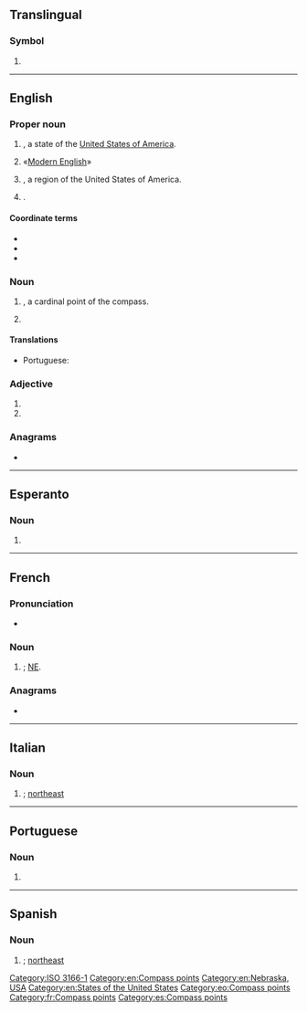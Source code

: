 {{also|Appendix:Variations of "ne"}}
==Translingual==

===Symbol===
{{head|mul|symbol}}

# {{n-g|The [[ISO]] 3166-1 two-letter (alpha-2) code for [[Niger]].}}

[[Category:ISO 3166-1]]

----

==English==

===Proper noun===
{{en-proper noun}}

# {{abbreviation of|en|Nebraska|nodot=1}}, a state of the [[United States of America]].
# {{abbreviation of|en|New English|nodot=1}} «[[Modern English]]»
# {{initialism of|en|New England|nodot=1}}, a region of the United States of America.
# {{lb|en|software}} {{init of|en|{{w|New Executable}}|nodot=1}} {{gloss|[[executable]] [[file]] [[format]] used by early [[16-bit]] versions of Microsoft Windows and [[IBM]] [[OS/2]]}}.

====Coordinate terms====
{{s|New Executable}}
* {{l|en|LE}}
* {{l|en|LX}}
* {{l|en|PE}}

===Noun===
{{en-noun|-}}

# {{initialism of|en|northeast|nodot=1}}, a cardinal point of the compass.
# {{initialism of|en|norepinephrine}}

====Translations====
{{trans-top|compass point}}
* Portuguese: {{t+|pt|NE}}
{{trans-mid}}
{{trans-bottom}}

===Adjective===
{{en-adj|-}}

# {{initialism of|en|northeastern}}
# {{initialism of|en|[[not]] [[evaluated]]}}

===Anagrams===
* {{anagrams|en|a=en|-en|EN|en|en-}}

[[Category:en:Compass points]]
[[Category:en:Nebraska, USA]]
[[Category:en:States of the United States]]

----

==Esperanto==

===Noun===
{{head|eo|noun}}
# {{abbreviation of|eo|nordeosto||northeast}}

[[Category:eo:Compass points]]

----

==French==

===Pronunciation===
* {{audio|fr|LL-Q150 (fra)-Lepticed7-NE.wav|Audio}}

===Noun===
{{head|fr|noun}}

# {{abbreviation of|fr|nord-est|nodot=1}}; [[#English|NE]].

===Anagrams===
* {{l|fr|en}}

[[Category:fr:Compass points]]

----

==Italian==

===Noun===
{{head|it|noun|g=m}}

# {{abbreviation of|it|nordest|nodot=1}}; [[northeast]]

{{C|it|Compass points}}
----

==Portuguese==

===Noun===
{{pt-noun|m|-}}

# {{abbreviation of|pt|nordeste}}

----

==Spanish==

===Noun===
{{head|es|noun|g=m}}

# {{abbreviation of|es|nordeste|nodot=1}}; [[northeast]]

[[Category:es:Compass points]]